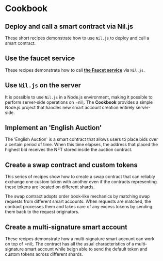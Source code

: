 
# Cookbook

## Deploy and call a smart contract via Nil.js 

These short recipes demonstrate how to use `Nil.js` to deploy and call a smart contract.

<CookbookCardSection>
  <CookbookCard tag={{
    label: "7 min read",
  }} id='simple-deploy1' title='Deploy a smart contract' description='' to='https://docs.nil.foundation/nil/cookbook/niljs-deploy/deploy-call-smart-contract'
  />
</CookbookCardSection>

## Use the faucet service 

These recipes demonstrate how to call [**the Faucet service**](../key-principles/tokens.mdx#token-faucet-service) via `Nil.js`.

<CookbookCardSection>
  <CookbookCard tag={{
    label: "5 min read",
  }} id='faucet-service1' title='Use the faucet service' description='' to='https://docs.nil.foundation/nil/cookbook/faucet-service/use-faucet-service'
  />
</CookbookCardSection>

## Use `Nil.js` on the server

It is possible to use `Nil.js` in a Node.js environment, making it possible to perform server-side operations on =nil;. The **Cookbook** provides a simple Node.js project that handles new smart account creation entirely server-side.

<CookbookCardSection>
  <CookbookCard tag={{
    label: "3 min read",
  }} id='nodejs-project' title='Use Nil.js with Node.js' description='' to='https://docs.nil.foundation/nil/cookbook/nodejs-project/write-nodejs-project'
  />
</CookbookCardSection>

## Implement an 'English Auction'

The 'English Auction' is a smart contract that allows users to place bids over a certain period of time. When this time elapses, the address that placed the highest bid receives the NFT stored inside the auction contract.

<CookbookCardSection>
  <CookbookCard tag={{
    label: "8 min read",
  }} id='swap1' title='Implement the auction logic' description='' to='https://docs.nil.foundation/nil/cookbook/english-auction/create-eng-auction'
  />
  <CookbookCard tag={{
    label: "7 min read",
  }} id='swap2' title='Deploy and test the swap contract' description='' to='https://docs.nil.foundation/nil/cookbook/english-auction/test-eng-auction'/>
</CookbookCardSection>

## Create a swap contract and custom tokens

This series of recipes show how to create a swap contract that can reliably exchange one custom token with another even if the contracts representing these tokens are located on different shards. 

The swap contract adopts order book-like mechanics by matching swap requests from different smart accounts. When requests are matched, the contract processes them and takes care of any excess tokens by sending them back to the request originators.

<CookbookCardSection>
  <CookbookCard tag={{
    label: "8 min read",
  }} id='swap1' title='Design the swap contract' description='' to='https://docs.nil.foundation/nil/cookbook/swap/create-swap-contract'
  />
  <CookbookCard tag={{
    label: "7 min read",
  }} id='swap2' title='Deploy and test the swap contract' description='' to='https://docs.nil.foundation/nil/cookbook/swap/deploy-test-swap'/>
</CookbookCardSection>

##  Create a multi-signature smart account

These recipes demonstrate how a multi-signature smart account can work on top of =nil;. The contract has all the usual characteristics of a multi-signature smart account while beign able to send the default token and custom tokens across different shards.

<CookbookCardSection>
  <CookbookCard tag={{
    label: "12 min read",
  }} id='multi-sig1' title='Create the smart account contract' description='' to='https://docs.nil.foundation/nil/cookbook/multisig-smart-account/create-multisig-contract'
  />
  <CookbookCard tag={{
    label: "5 min read",
  }} id='multi-sig2' title='Deploy and test the smart account' description='' to='https://docs.nil.foundation/nil/cookbook/multisig-smart-account/deploy-test-multisig'/>
</CookbookCardSection>
